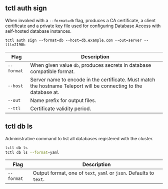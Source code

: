 ## tctl auth sign

When invoked with a `--format=db` flag, produces a CA certificate, a client certificate and a private key file used for configuring Database Access with self-hosted database instances.

```shell
tctl auth sign --format=db --host=db.example.com --out=server --ttl=2190h
```

| Flag | Description |
| - | - |
| `--format` | When given value `db`, produces secrets in database compatible format. |
| `--host` | Server name to encode in the certificate. Must match the hostname Teleport will be connecting to the database at. |
| `--out` | Name prefix for output files. |
| `--ttl` | Certificate validity period. |

## tctl db ls

Administrative command to list all databases registered with the cluster.

```bash
tctl db ls
tctl db ls --format=yaml
```

| Flag | Description |
| - | - |
| `--format` | Output format, one of `text`, `yaml` or `json`. Defaults to `text`. |